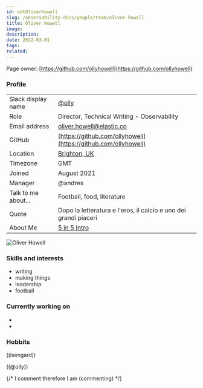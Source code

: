 ---
id: odtOliverHowell
slug: /observability-docs/people/team/oliver-howell
title: Oliver Howell
image:
description:
date: 2022-03-01
tags:
related:
---

Page owner: [https://github.com/ollyhowell](https://github.com/ollyhowell)

### Profile


|       |              |
| ----- |------------- |
| Slack display name | [@olly](https://elastic.slack.com/archives/D02ANNM9W74) |
| Role | Director, Technical Writing - Observability |
| Email address | oliver.howell@elastic.co |
| GitHub | [https://github.com/ollyhowell](https://github.com/ollyhowell) |
| Location | [Brighton, UK](https://www.google.com/maps/place/Brighton/@50.837397,-0.1762293,12z/data=!3m1!4b1!4m5!3m4!1s0x48758509f6294167:0x9cc6af7a727d0ef9!8m2!3d50.8229402!4d-0.1362672)|
| Timezone | GMT |
| Joined | August 2021 |
| Manager | @andres |
| Talk to me about... | Football, food, literature |
| Quote | Dopo la letteratura e l'eros, il calcio e uno dei grandi piaceri |
| About Me | [5 in 5 Intro](https://docs.google.com/presentation/d/1s7qKG_lOrKByTb-HJKI_46dxXGf77TAx/edit#slide=id.g11804130a29_0_0) |

<DocCallOut color="warning" title="We should pull from Slack API for some of this content" />

![Oliver Howell](../../images/OliverHowell-Headshot_2000.jpg)

### Skills and interests

* writing
* making things
* leadership
* football

### Currently working on

* <DocLink id="odtOnboarding20" />
* <DocLink id="odtUserSurvey" />

### Hobbits

<DocAccordion buttonContent="Where are they taking them?">

((isengard))

</DocAccordion>

<DocAccordion buttonContent="Who is taking them?">

((@olly))

</DocAccordion>

{/* I comment therefore I am (commenting) */}
